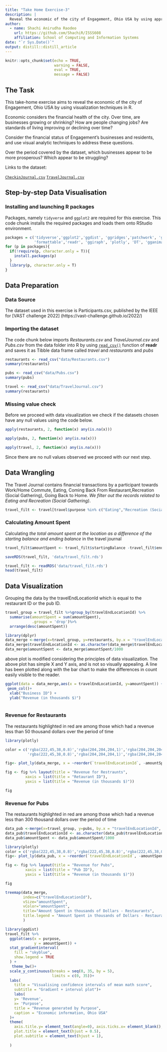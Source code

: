 ```yaml
---
title: "Take Home Exercise-3"
description: |
  Reveal the economic of the city of Engagement, Ohio USA by using appropriate static and interactive statistical graphics methods for vast 2022 challenge.
author:
  - name: Shachi Anirudha Raodeo 
    url: https://github.com/ShachiR/ISSS608
    affiliation: School of Computing and Information Systems
date: "`r Sys.Date()`"
output: distill::distill_article
---
```


```r
knitr::opts_chunk$set(echo = TRUE,
                      warning = FALSE,
                      eval = TRUE,
                      message = FALSE)
```

## The Task
This take-home exercise aims to reveal the economic of the city of Engagement, Ohio USA by using visualization techniques in R.

Economic considers the financial health of the city. Over time, are businesses growing or shrinking? How are people changing jobs? Are standards of living improving or declining over time?

Consider the financial status of Engagement’s businesses and residents, and use visual analytic techniques to address these questions.

Over the period covered by the dataset, which businesses appear to be more prosperous? Which appear to be struggling? 

Links to the dataset:

[`CheckinJournal.csv`](https://vast-challenge.github.io/2022/)
[`TravelJournal.csv`](https://vast-challenge.github.io/2022/)

## Step-by-step Data Visualisation

### Installing and launching R packages

Packages, namely `tidyverse` and `ggplot2` are required for this exercise. This code chunk installs the required packages and loads them onto RStudio environment.


```r
packages = c('tidyverse','ggplot2','ggdist', 'ggridges','patchwork', 'ggthemes',                      'hrbrthemes','ggrepel','ggforce',"HH","vcd",'scales','grid','gridExtra',
             'formattable','readr', 'ggiraph', 'plotly', 'DT', 'gganimate','readxl',                  'gifski', 'gapminder','treemap', 'treemapify','rPackedBar','ggstatsplot','ggside','broom','crosstalk')
for (p in packages){
  if(!require(p, character.only = T)){
    install.packages(p)
  }
  library(p, character.only = T)
}
```

## Data Preparation

### Data Source
The dataset used in this exercise is Participants.csv, published by the IEEE for [VAST challenge 2022] (https://vast-challenge.github.io/2022/) 

### Importing the dataset

The code chunk below imports *Restaurants.csv* and *TravelJournal.csv* and *Pubs.csv* from the data folder into R by using [`read_csv()`](https://readr.tidyverse.org/reference/read_delim.html) function of **readr** and saves it as Tibble data frame called *travel* and *restaurants* and *pubs*



```r
restaurants <- read_csv("data/Restaurants.csv")
summary(restaurants)
```
```r
pubs <- read_csv("data/Pubs.csv")
summary(pubs)
```
```r
travel <- read_csv("data/TravelJournal.csv")
summary(restaurants)
```
### Missing value check

Before we proceed with data visualization we check if the datasets chosen  have any null values using the code below.

```r
apply(restaurants, 2, function(x) any(is.na(x)))

```
```r
apply(pubs, 2, function(x) any(is.na(x)))

```

```r
apply(travel, 2, function(x) any(is.na(x)))

```

Since there are no null values observed we proceed with our next step.


## Data Wrangling 

The Travel Journal contains financial transactions by a participant towards Work/Home Commute, Eating, Coming Back From Restaurant,Recreation (Social Gathering), Going Back to Home. 
*We filter out the records related to Eating and Recreation (Social Gathering)*.

```r
travel_filt <- travel[travel$purpose %in% c("Eating","Recreation (Social Gathering)"),]
```

### Calculating Amount Spent

Calculating *the total amount spent at the location as a difference of the starting balance and ending balance* in the travel journal

```r
travel_filt$amountSpent <- travel_filt$startingBalance -travel_filt$endingBalance
```

```r
saveRDS(travel_filt, 'data/travel_filt.rds')
```

```r
travel_filt <- readRDS('data/travel_filt.rds')
head(travel_filt)
```

## Data Visualization


Grouping the data by the travelEndLocationId which is equal to the restaurant ID or the pub ID.

```r
travel_group = travel_filt %>%group_by(travelEndLocationId) %>%
  summarise(amountSpent = sum(amountSpent), 
            .groups = 'drop')%>%
  arrange(desc(amountSpent))

``` 

```r

library(dplyr)
data_merge <-merge(x=travel_group, y=restaurants, by.x = 'travelEndLocationId', by.y =  'restaurantId')
data_merge$travelEndLocationId <- as.character(data_merge$travelEndLocationId)
data_merge$amountSpent <- data_merge$amountSpent/1000
```


above plot is modified considering the principles of data visualization. The above plot has simple X and Y axis, and is not so visually appealing. A line has been plotted along with the bar chart to make the differences in count easily visible to the reader.


```r
ggplot(data = data_merge,aes(x = travelEndLocationId, y=amountSpent)) +
 geom_col()+
  xlab("Business ID") +
  ylab("Revenue (in thousands $)") 
 
```

### Revenue for Restaurants

The restaurants highlighted in red are among those which had a revenue less than 50 thousand dollars over the period of time


```r
library(plotly)

color = c('rgba(222,45,38,0.8)','rgba(204,204,204,1)','rgba(204,204,204,1)', 'rgba(204,204,204,1)','rgba(204,204,204,1)','rgba(204,204,204,1)','rgba(204,204,204,1)','rgba(204,204,204,1)','rgba(204,204,204,1)', 'rgba(204,204,204,1)','rgba(204,204,204,1)','rgba(222,45,38,0.8)','rgba(222,45,38,0.8)','rgba(222,45,38,0.8)',
          'rgba(222,45,38,0.8)','rgba(204,204,204,1)','rgba(204,204,204,1)','rgba(204,204,204,1)','rgba(204,204,204,1)','rgba(204,204,204,1)')

fig<- plot_ly(data_merge, x = ~reorder(`travelEndLocationId`, -amountSpent), y = ~amountSpent, type = 'bar', marker = list(color = color))

fig <- fig %>% layout(title = "Revenue for Restraunts",
         xaxis = list(title = "Retaurant ID"),
         yaxis = list(title = "Revenue (in thousands $)"))

fig

```

### Revenue for Pubs

The restaurants highlighted in red are among those which had a revenue less than 300 thousand dollars over the period of time

```r
data_pub <-merge(x=travel_group, y=pubs, by.x = "travelEndLocationId", by.y = "pubId")
data_pub$travelEndLocationId <- as.character(data_pub$travelEndLocationId)
data_pub$amountSpent <- data_pub$amountSpent/1000

```

```r
library(plotly)
color = c('rgba(222,45,38,0.8)','rgba(222,45,38,0.8)','rgba(222,45,38,0.8)', 'rgba(204,204,204,1)','rgba(204,204,204,1)','rgba(204,204,204,1)','rgba(204,204,204,1)','rgba(204,204,204,1)','rgba(204,204,204,1)', 'rgba(204,204,204,1)', 'rgba(204,204,204,1)', 'rgba(204,204,204,1)')
fig<- plot_ly(data_pub, x = ~reorder(`travelEndLocationId`, -amountSpent), y = ~amountSpent, type = 'bar', marker = list(color = color))

fig <- fig %>% layout(title = "Revenue for Pubs",
         xaxis = list(title = "Pub ID"),
         yaxis = list(title = "Revenue (in thousands $)"))

fig
```
```r
treemap(data_merge,
        index=c("travelEndLocationId"), 
        vSize="amountSpent",
        vColor="amountSpent",
        title="Amount Spent in thousands of Dollars - Restaurants",
        title.legend = "Amount Spent in thousands of Dollars - Restaurants"
        )
```

```r
library(ggdist)
travel_filt %>%
  ggplot(aes(x = purpose, 
             y = amountSpent)) +
  stat_gradientinterval(
    fill = "skyblue",
    show.legend = TRUE
  ) +
   theme_bw()+
  scale_y_continuous(breaks = seq(0, 35, by = 5), 
                     limits = c(0, 35))+
  labs(
    title = "Visualising confidence intervals of mean math score",
    subtitle = "Gradient + interval plot")+
    labs(
    y= 'Revenue',
    x= 'Purpose',
    title = "Revenue generated by Purpose",
    caption = "Economic information, Ohio USA"
  )+
  theme(
    axis.title.y= element_text(angle=0), axis.ticks.x= element_blank(),
    plot.title = element_text(hjust = 0.5),
    plot.subtitle = element_text(hjust = 1),
    
  )
```


 